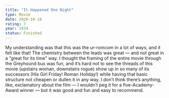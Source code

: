 ```yaml
---
title: "It Happened One Night"
type: Movie
date: 2020-10-18
rating: 7
year: 1934
status: Finished
---
```


My understanding was that this was the ur-romcom in a lot of ways, and it felt like that! The chemistry between the leads was great — and not great in a “great for its time” way. I thought the framing of the entire movie through the Greyhound bus was fun, and it’s hard not to see the threads of this movie (upstairs woman, downstairs rogue) show up in so many of its successors (His Girl Friday! Roman Holiday!) while having that basic structure not cheapen or dullen it in any way. I don’t think there’s anything, like, exclamatory about the film — I wouldn’t peg it for a five-Academy-Award winner — but it was good and fun and easy to recommend.
